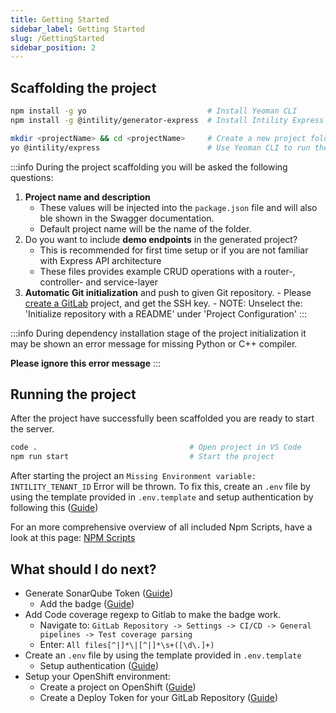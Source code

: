 ```yaml
---
title: Getting Started
sidebar_label: Getting Started
slug: /GettingStarted
sidebar_position: 2
---
```


## Scaffolding the project

```bash
npm install -g yo                           # Install Yeoman CLI
npm install -g @intility/generator-express  # Install Intility Express project generator

mkdir <projectName> && cd <projectName>     # Create a new project folder
yo @intility/express                        # Use Yeoman CLI to run the template generator
```

:::info
During the project scaffolding you will be asked the following questions:

1. **Project name and description**
   - These values will be injected into the `package.json` file and will also ble shown in the Swagger documentation.
   - Default project name will be the name of the folder.
2. Do you want to include **demo endpoints** in the generated project?
   - This is recommended for first time setup or if you are not familiar with Express API architecture
   - These files provides example CRUD operations with a router-, controller- and service-layer
3. **Automatic Git initialization** and push to given Git repository. - Please [create a GitLab](https://gitlab.intility.com/projects/new) project, and get the SSH key. - NOTE: Unselect the: 'Initialize repository with a README' under 'Project Configuration'
   :::

:::info
During dependency installation stage of the project initialization it may be shown an error message for missing Python or C++ compiler.

**Please ignore this error message**
:::

## Running the project

After the project have successfully been scaffolded you are ready to start the server.

```bash
code .                                  # Open project in VS Code
npm run start                           # Start the project
```

After starting the project an `Missing Environment variable: INTILITY_TENANT_ID` Error will be thrown.
To fix this, create an `.env` file by using the template provided in `.env.template` and setup authentication by following this ([Guide](./setup/ApplicationRegistrations))

For an more comprehensive overview of all included Npm Scripts, have a look at this page: [NPM Scripts](./NpmScripts)

## What should I do next?

- Generate SonarQube Token ([Guide](https://create.intility.app/react/configuration/sonarqube))
  - Add the badge ([Guide](https://gitlab.intility.com/digital-telco/sonarqube/sonarqube-badge-proxy/-/blob/master/README.md))
- Add Code coverage regexp to Gitlab to make the badge work.
  - Navigate to: `GitLab Repository -> Settings -> CI/CD -> General pipelines -> Test coverage parsing`
  - Enter: `All files[^|]*\|[^|]*\s+([\d\.]+)`
- Create an `.env` file by using the template provided in `.env.template`
  - Setup authentication ([Guide](./setup/ApplicationRegistrations))
- Setup your OpenShift environment:
  - Create a project on OpenShift ([Guide](https://create.intility.app/react/configuration/deploy))
  - Create a Deploy Token for your GitLab Repository ([Guide](https://create.intility.app/react/configuration/gitlab#add-gitlab-deploy-token))
